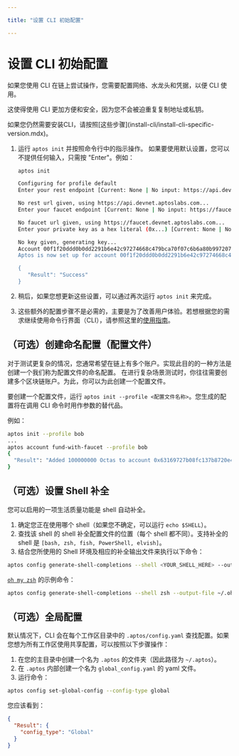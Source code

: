 ```yaml
---

title: "设置 CLI 初始配置"

---
```



# 设置 CLI 初始配置

如果您使用 CLI 在链上尝试操作，您需要配置网络、水龙头和凭据，以便 CLI 使用。

这使得使用 CLI 更加方便和安全，因为您不会被迫重复复制地址或私钥。

<Callout type="warning">
如果您仍然需要安装CLI，请按照[这些步骤](install-cli/install-cli-specific-version.mdx)。
</Callout>

1. 运行 `aptos init` 并按照命令行中的指示操作。
   <Callout type="info" emoji="ℹ️">
   如果要使用默认设置，您可以不提供任何输入，只需按 "Enter"。例如：
   </Callout>

   ```bash filename="Terminal"
   aptos init

   Configuring for profile default
   Enter your rest endpoint [Current: None | No input: https://api.devnet.aptoslabs.com]

   No rest url given, using https://api.devnet.aptoslabs.com...
   Enter your faucet endpoint [Current: None | No input: https://faucet.devnet.aptoslabs.com]

   No faucet url given, using https://faucet.devnet.aptoslabs.com...
   Enter your private key as a hex literal (0x...) [Current: None | No input: Generate new key (or keep one if present)]

   No key given, generating key...
   Account 00f1f20ddd0b0dd2291b6e42c97274668c479bca70f07c6b6a80b99720779696 doesn't exist, creating it and funding it with 10000 coins
   Aptos is now set up for account 00f1f20ddd0b0dd2291b6e42c97274668c479bca70f07c6b6a80b99720779696!  Run `aptos help` for more information about commands

   {
      "Result": "Success"
   }
   ```

2. 稍后，如果您想更新这些设置，可以通过再次运行 `aptos init` 来完成。
3. 这些额外的配置步骤不是必需的，主要是为了改善用户体验。若想根据您的需求继续使用命令行界面（CLI），请参照这里的[使用指南](../cli.mdx#%EF%B8%8F-using-the-aptos-cli)。

## （可选）创建命名配置（配置文件）

对于测试更复杂的情况，您通常希望在链上有多个账户。实现此目的的一种方法是创建一个我们称为配置文件的命名配置。
在进行复杂场景测试时，你往往需要创建多个区块链账户。为此，你可以为此创建一个配置文件。

要创建一个配置文件，运行 `aptos init --profile <配置文件名称>`。您生成的配置将在调用 CLI 命令时用作参数的替代品。

例如：

```bash filename="Terminal"
aptos init --profile bob
...
aptos account fund-with-faucet --profile bob
{
  "Result": "Added 100000000 Octas to account 0x63169727b08fc137b8720e451f7a90584ccce04c301e151daeadc7b8191fdfad"
}
```

## （可选）设置 Shell 补全

您可以启用的一项生活质量功能是 shell 自动补全。

1. 确定您正在使用哪个 shell（如果您不确定，可以运行 `echo $SHELL`）。
2. 查找该 shell 的 shell 补全配置文件的位置（每个 shell 都不同）。支持补全的 shell 是 `[bash, zsh, fish, PowerShell, elvish]`。
3. 结合您所使用的 Shell 环境及相应的补全输出文件来执行以下命令：

```bash filename="Terminal"
aptos config generate-shell-completions --shell <YOUR_SHELL_HERE> --output-file <YOUR_SHELL_OUTPUT_DESTINATION>
```

[`oh my zsh`](https://ohmyz.sh/) 的示例命令：

```bash filename="Terminal"
aptos config generate-shell-completions --shell zsh --output-file ~/.oh-my-zsh/completions/_aptos
```

## （可选）全局配置

默认情况下，CLI 会在每个工作区目录中的 `.aptos/config.yaml` 查找配置。如果您想为所有工作区使用共享配置，可以按照以下步骤操作：

1. 在您的主目录中创建一个名为 `.aptos` 的文件夹（因此路径为 `~/.aptos`）。
2. 在 `.aptos` 内部创建一个名为 `global_config.yaml` 的 yaml 文件。
3. 运行命令：

```bash filename="Terminal"
aptos config set-global-config --config-type global
```

您应该看到：

```json
{
  "Result": {
    "config_type": "Global"
  }
}
```
